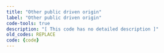 ```yaml
---
title: "Other public driven origin"
label: "Other public driven origin"
code-tools: true
description: "[ This code has no detailed description ]"
old_codes: REPLACE
code: {code}
---
```

